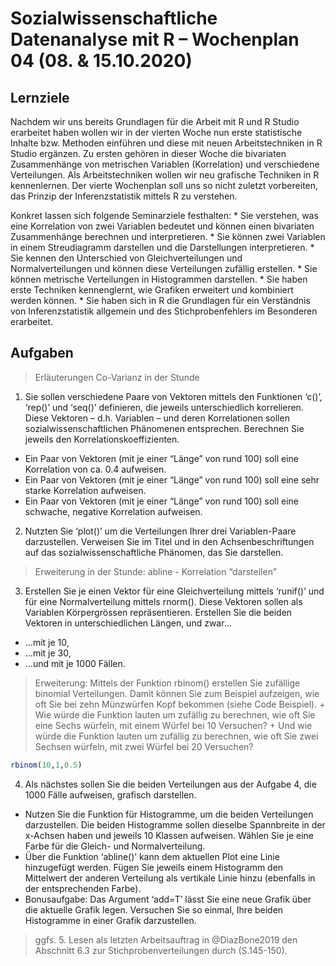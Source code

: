 # Sozialwissenschaftliche Datenanalyse mit R – Wochenplan 04 (08. & 15.10.2020)

## Lernziele

Nachdem wir uns bereits Grundlagen für die Arbeit mit R und R Studio erarbeitet haben wollen wir in der vierten Woche nun erste statistische Inhalte bzw. Methoden einführen und diese mit neuen Arbeitstechniken in R Studio ergänzen. Zu ersten gehören in dieser Woche die bivariaten Zusammenhänge von metrischen Variablen (Korrelation) und verschiedene Verteilungen. Als Arbeitstechniken wollen wir neu grafische Techniken in R kennenlernen. Der vierte Wochenplan soll uns so nicht zuletzt vorbereiten, das Prinzip der Inferenzstatistik mittels R zu verstehen.

Konkret lassen sich folgende Seminarziele festhalten:
* Sie verstehen, was eine Korrelation von zwei Variablen bedeutet und können einen bivariaten Zusammenhänge berechnen und interpretieren.
* Sie können zwei Variablen in einem Streudiagramm darstellen und die Darstellungen interpretieren. 
* Sie kennen den Unterschied von Gleichverteilungen und Normalverteilungen und können diese Verteilungen zufällig erstellen.
* Sie können metrische Verteilungen in Histogrammen darstellen.
* Sie haben erste Techniken kennenglernt, wie Grafiken erweitert und kombiniert werden können.
* Sie haben sich in R die Grundlagen für ein Verständnis von Inferenzstatistik allgemein und des Stichprobenfehlers im Besonderen erarbeitet.


## Aufgaben

> Erläuterungen Co-Varianz in der Stunde

1. Sie sollen verschiedene Paare von Vektoren mittels den Funktionen 'c()', 'rep()' und 'seq()' definieren, die jeweils unterschiedlich korrelieren. Diese Vektoren -- d.h. Variablen -- und deren Korrelationen sollen sozialwissenschaftlichen Phänomenen entsprechen. Berechnen Sie jeweils den Korrelationskoeffizienten. 
  + Ein Paar von Vektoren (mit je einer “Länge” von rund 100) soll eine Korrelation von ca. 0.4 aufweisen.
  + Ein Paar von Vektoren (mit je einer “Länge” von rund 100) soll eine sehr starke Korrelation aufweisen.
  + Ein Paar von Vektoren (mit je einer “Länge” von rund 100) soll eine schwache, negative Korrelation aufweisen.

2. Nutzten Sie 'plot()' um die Verteilungen Ihrer drei Variablen-Paare darzustellen. Verweisen Sie im Titel und in den Achsenbeschriftungen auf das sozialwissenschaftliche Phänomen, das Sie darstellen.

>Erweiterung in der Stunde: abline - Korrelation "darstellen"

3. Erstellen Sie je einen Vektor für eine Gleichverteilung mittels 'runif()' und für eine Normalverteilung mittels rnorm(). Diese Vektoren sollen als Variablen Körpergrössen repräsentieren. Erstellen Sie die beiden Vektoren in unterschiedlichen Längen, und zwar...
  + ...mit je 10,
  + ...mit je 30,
  + ...und mit je 1000 Fällen.

>Erweiterung: Mittels der Funktion rbinom() erstellen Sie zufällige binomial Verteilungen. Damit können Sie zum Beispiel aufzeigen, wie oft Sie bei zehn Münzwürfen Kopf bekommen (siehe Code Beispiel). 
+ Wie würde die Funktion lauten um zufällig zu berechnen, wie oft Sie eine Sechs würfeln, mit einem Würfel bei 10 Versuchen? 
+ Und wie würde die Funktion lauten um zufällig zu berechnen, wie oft Sie zwei Sechsen würfeln, mit zwei Würfel bei 20 Versuchen?
```r
rbinom(10,1,0.5)
```


4. Als nächstes sollen Sie die beiden Verteilungen aus der Aufgabe 4, die 1000 Fälle aufweisen, grafisch darstellen.
  + Nutzen Sie die Funktion für Histogramme, um die beiden Verteilungen darzustellen. Die beiden Histogramme sollen dieselbe Spannbreite in der x-Achsen haben und jeweils 10 Klassen aufweisen. Wählen Sie je eine Farbe für die Gleich- und Normalverteilung.
  + Über die Funktion 'abline()' kann dem aktuellen Plot eine Linie hinzugefügt werden. Fügen Sie jeweils einem Histogramm den Mittelwert der anderen Verteilung als vertikale Linie hinzu (ebenfalls in der entsprechenden Farbe).
  + Bonusaufgabe: Das Argument 'add=T' lässt Sie eine neue Grafik über die aktuelle Grafik legen. Versuchen Sie so einmal, Ihre beiden Histogramme in einer Grafik darzustellen.

> ggfs. 5. Lesen als letzten Arbeitsauftrag in @DiazBone2019 den Abschnitt 6.3 zur Stichprobenverteilungen durch (S.145-150).

